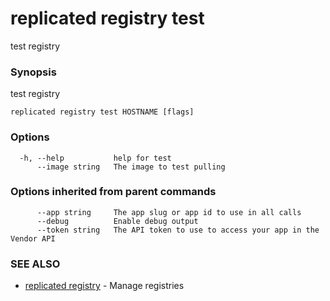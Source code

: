 # replicated registry test

test registry

### Synopsis

test registry

```
replicated registry test HOSTNAME [flags]
```

### Options

```
  -h, --help           help for test
      --image string   The image to test pulling
```

### Options inherited from parent commands

```
      --app string     The app slug or app id to use in all calls
      --debug          Enable debug output
      --token string   The API token to use to access your app in the Vendor API
```

### SEE ALSO

* [replicated registry](replicated-cli-registry)	 - Manage registries

